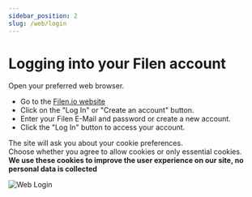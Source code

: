 ```yaml
---
sidebar_position: 2
slug: /web/login
---
```


# Logging into your Filen account

Open your preferred web browser.

-   Go to the [Filen.io website](https://filen.io/)
-   Click on the "Log In" or "Create an account" button.
-   Enter your Filen E-Mail and password or create a new account.
-   Click the "Log In" button to access your account.

The site will ask you about your cookie preferences.  
Choose whether you agree to allow cookies or only essential cookies.  
**We use these cookies to improve the user experience on our site, no personal data is collected**

![Web Login](/img/weblogin.png)
